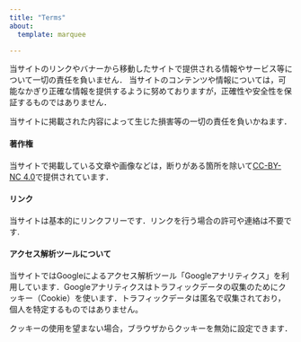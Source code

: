 ```yaml
---
title: "Terms"
about:
  template: marquee

---
```


当サイトのリンクやバナーから移動したサイトで提供される情報やサービス等について一切の責任を負いません．
当サイトのコンテンツや情報については，可能なかぎり正確な情報を提供するように努めておりますが，正確性や安全性を保証するものではありません．

当サイトに掲載された内容によって生じた損害等の一切の責任を負いかねます．

#### 著作権

当サイトで掲載している文章や画像などは，断りがある箇所を除いて[CC-BY-NC 4.0](https://creativecommons.org/licenses/by-nc/4.0/deed.ja)で提供されています．

#### リンク

当サイトは基本的にリンクフリーです．リンクを行う場合の許可や連絡は不要です.

#### アクセス解析ツールについて

当サイトではGoogleによるアクセス解析ツール「Googleアナリティクス」を利用しています．Googleアナリティクスはトラフィックデータの収集のためにクッキー（Cookie）を使います．トラフィックデータは匿名で収集されており，個人を特定するものではありません。

クッキーの使用を望まない場合，ブラウザからクッキーを無効に設定できます．
